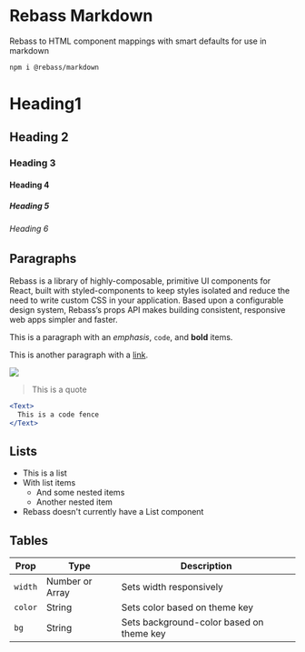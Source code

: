 # Rebass Markdown

Rebass to HTML component mappings with smart defaults for use in markdown

```sh
npm i @rebass/markdown
```

# Heading1

## Heading 2

### Heading 3

#### Heading 4

##### Heading 5

###### Heading 6

## Paragraphs

Rebass is a library of highly-composable, primitive UI components for React, built with styled-components to keep styles isolated and reduce the need to write custom CSS in your application. Based upon a configurable design system, Rebass’s props API makes building consistent, responsive web apps simpler and faster.

This is a paragraph with an _emphasis_, `code`, and **bold** items.

This is another paragraph with a [link](..).

![](https://compositor.io/images/iso-hero.jpg)

> This is a quote


```jsx
<Text>
  This is a code fence
</Text>
```

## Lists

- This is a list
- With list items
  - And some nested items
  - Another nested item
- Rebass doesn't currently have a List component

## Tables

Prop | Type | Description
---|---|---
`width` | Number or Array | Sets width responsively
`color` | String | Sets color based on theme key
`bg` | String | Sets background-color based on theme key

